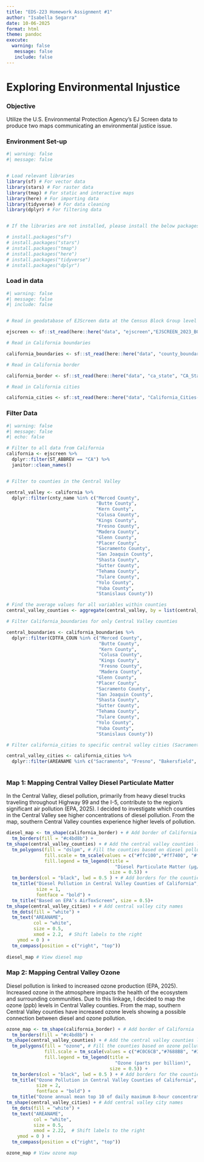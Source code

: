 ```yaml
---
title: "EDS-223 Homework Assignment #1"
author: "Isabella Segarra"
date: 10-06-2025
format: html
theme: pandoc
execute: 
  warning: false
   message: false
   include: false
---
```


# Exploring Environmental Injustice

### Objective
Utilize the U.S. Environmental Protection Agency's EJ Screen data to produce two maps communicating an environmental justice issue. 


### Environment Set-up 
```r

#| warning: false  
#| message: false


# Load relevant libraries
library(sf) # For vector data
library(stars) # For raster data 
library(tmap) # For static and interactive maps
library(here) # For importing data 
library(tidyverse) # For data cleaning
library(dplyr) # For filtering data 


# If the libraries are not installed, please install the below packages. 

# install.packages("sf")
# install.packages("stars")
# install.packages("tmap")
# install.packages("here")
# install.packages("tidyverse")
# install.packages("dplyr")

```
### Load in data
```r

#| warning: false  
#| message: false
#| include: false


# Read in geodatabase of EJScreen data at the Census Block Group level

ejscreen <- sf::st_read(here::here("data", "ejscreen","EJSCREEN_2023_BG_StatePct_with_AS_CNMI_GU_VI.gdb"))

# Read in California boundaries

california_boundaries <- sf::st_read(here::here("data", "county_boundaries", "California_County_Boundaries_and_Identifiers.shp"))

# Read in California border 

california_border <- sf::st_read(here::here("data", "ca_state", "CA_State.shp"))

# Read in California cities

california_cities <- sf::st_read(here::here("data", "California_Cities-shp", "d86f1c7b-1acd-4a0a-9413-ded642940daf202042-1-425xni.o5rsz.shp"))

```

### Filter Data 
```r
#| warning: false  
#| message: false
#| echo: false 

# Filter to all data from California 
california <- ejscreen %>%
  dplyr::filter(ST_ABBREV == "CA") %>% 
  janitor::clean_names()


# Filter to counties in the Central Valley 

central_valley <- california %>%
  dplyr::filter(cnty_name %in% c("Merced County", 
                                 "Butte County",
                                 "Kern County",
                                 "Colusa County", 
                                 "Kings County", 
                                 "Fresno County", 
                                 "Madera County", 
                                 "Glenn County", 
                                 "Placer County", 
                                 "Sacramento County",
                                 "San Joaquin County", 
                                 "Shasta County", 
                                 "Sutter County", 
                                 "Tehama County", 
                                 "Tulare County", 
                                 "Yolo County", 
                                 "Yuba County", 
                                 "Stanislaus County"))

# Find the average values for all variables within counties
central_valley_counties <- aggregate(central_valley, by = list(central_valley$cnty_name), FUN = mean)

# Filter California_boundaries for only Central Valley counties 

central_boundaries <- california_boundaries %>%
  dplyr::filter(CDTFA_COUN %in% c("Merced County", 
                                  "Butte County", 
                                  "Kern County",
                                  "Colusa County", 
                                  "Kings County", 
                                  "Fresno County", 
                                  "Madera County", 
                                 "Glenn County", 
                                 "Placer County", 
                                 "Sacramento County", 
                                 "San Joaquin County", 
                                 "Shasta County", 
                                 "Sutter County", 
                                 "Tehama County", 
                                 "Tulare County", 
                                 "Yolo County", 
                                 "Yuba County", 
                                 "Stanislaus County"))

# Filter california_cities to specific central valley cities (Sacramento, Fresno, Bakersfield, Stockton)

central_valley_cities <- california_cities %>% 
  dplyr::filter(AREANAME %in% c("Sacramento", "Fresno", "Bakersfield", "Stockton"))
  
```


### Map 1: Mapping Central Valley Diesel Particulate Matter

In the Central Valley, diesel pollution, primarily from heavy diesel trucks traveling throughout Highway 99 and the I-5, contribute to the region's significant air pollution (EPA, 2025). I decided to investigate which counties in the Central Valley see higher concentrations of diesel pollution. From the map, southern Central Valley counties experience higher levels of pollution. 

```r

diesel_map <- tm_shape(california_border) + # Add border of California
  tm_borders(fill = "#c4bd8b") +
tm_shape(central_valley_counties) + # Add the central valley counties layer 
  tm_polygons(fill = "dslpm", # Fill the counties based on diesel pollution
              fill.scale = tm_scale(values = c("#ffc100","#ff7400", "#ff0000", "darkred")),
              fill.legend = tm_legend(title = 
                                        "Diesel Particulate Matter (μg/m3)", 
                                      size = 0.5)) +
  tm_borders(col = "black", lwd = 0.5 ) + # Add borders for the counties 
  tm_title("Diesel Pollution in Central Valley Counties of California", 
           size = 1, 
           fontface = "bold") +
  tm_title("Based on EPA’s AirToxScreen", size = 0.5)+
tm_shape(central_valley_cities) + # Add central valley city names 
  tm_dots(fill = "white") +
  tm_text("AREANAME",
          col = "white",
          size = 0.5, 
          xmod = 2.2,  # Shift labels to the right
    ymod = 0 ) + 
  tm_compass(position = c("right", "top")) 
  
diesel_map # View diesel map
```

### Map 2: Mapping Central Valley Ozone 

Diesel pollution is linked to increased ozone production (EPA, 2025). Increased ozone in the atmosphere impacts the health of the ecosystem and surrounding communities. Due to this linkage, I decided to map the ozone (ppb) levels in Central Valley counties. From the map, southern Central Valley counties have increased ozone levels showing a possible connection between diesel and ozone pollution. 

```r

ozone_map <- tm_shape(california_border) + # Add border of California
  tm_borders(fill = "#c4bd8b") +
tm_shape(central_valley_counties) + # Add the central valley counties layer 
  tm_polygons(fill = "ozone", # Fill the counties based on ozone pollution
              fill.scale = tm_scale(values = c("#C0C6CB","#7688BB", "#304FAF", "#073763")),
              fill.legend = tm_legend(title = 
                                        "Ozone (parts per billion)", 
                                      size = 0.5)) +
  tm_borders(col = "black", lwd = 0.5 ) + # Add borders for the counties 
  tm_title("Ozone Pollution in Central Valley Counties of California", 
           size = 2, 
           fontface = "bold") +
  tm_title("Ozone annual mean top 10 of daily maximum 8-hour concentration in air. EJScreen v2.2", size = 0.5) +
tm_shape(central_valley_cities) + # Add central valley city names 
  tm_dots(fill = "white") +
  tm_text("AREANAME",
          col = "white",
          size = 0.5, 
          xmod = 2.22,  # Shift labels to the right
    ymod = 0 ) + 
  tm_compass(position = c("right", "top"))

ozone_map # View ozone map

```

